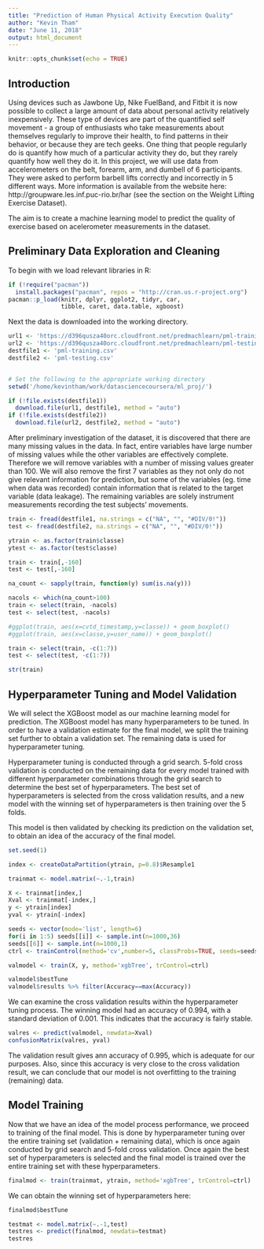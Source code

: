 ```yaml
---
title: "Prediction of Human Physical Activity Execution Quality"
author: "Kevin Tham"
date: "June 11, 2018"
output: html_document
---
```


```r
knitr::opts_chunk$set(echo = TRUE)
```

## Introduction

Using devices such as Jawbone Up, Nike FuelBand, and Fitbit it is now possible to collect a large amount of data about personal activity relatively inexpensively. These type of devices are part of the quantified self movement - a group of enthusiasts who take measurements about themselves regularly to improve their health, to find patterns in their behavior, or because they are tech geeks. One thing that people regularly do is quantify how much of a particular activity they do, but they rarely quantify how well they do it. In this project, we will use data from accelerometers on the belt, forearm, arm, and dumbell of 6 participants. They were asked to perform barbell lifts correctly and incorrectly in 5 different ways. More information is available from the website here: http://groupware.les.inf.puc-rio.br/har (see the section on the Weight Lifting Exercise Dataset). 

The aim is to create a machine learning model to predict the quality of exercise based on acelerometer measurements in the dataset. 


## Preliminary Data Exploration and Cleaning

To begin with we load relevant libraries in R:

```r
if (!require("pacman"))
  install.packages("pacman", repos = "http://cran.us.r-project.org")
pacman::p_load(knitr, dplyr, ggplot2, tidyr, car,
               tibble, caret, data.table, xgboost)
```

Next the data is downloaded into the working directory.

```r
url1 <- 'https://d396qusza40orc.cloudfront.net/predmachlearn/pml-training.csv'
url2 <- 'https://d396qusza40orc.cloudfront.net/predmachlearn/pml-testing.csv'
destfile1 <- 'pml-training.csv'
destfile2 <- 'pml-testing.csv'


# Set the following to the appropriate working directory
setwd('/home/kevintham/work/datasciencecoursera/ml_proj/')

if (!file.exists(destfile1))
  download.file(url1, destfile1, method = "auto")
if (!file.exists(destfile2))
  download.file(url2, destfile2, method = "auto")
```

After preliminary investigation of the dataset, it is discovered that there are many missing values in the data. In fact, entire variables have large number of missing values while the other variables are effectively complete. Therefore we will remove variables with a number of missing values greater than 100. We will also remove the first 7 variables as they not only do not give relevant information for prediction, but some of the variables (eg. time when data was recorded) contain information that is related to the target variable (data leakage). The remaining variables are solely instrument measurements recording the test subjects' movements.


```r
train <- fread(destfile1, na.strings = c("NA", "", "#DIV/0!"))
test <- fread(destfile2, na.strings = c("NA", "", "#DIV/0!"))
```

```r
ytrain <- as.factor(train$classe)
ytest <- as.factor(test$classe)

train <- train[,-160]
test <- test[,-160]

na_count <- sapply(train, function(y) sum(is.na(y)))

nacols <- which(na_count>100)
train <- select(train, -nacols)
test <- select(test, -nacols)

#ggplot(train, aes(x=cvtd_timestamp,y=classe)) + geom_boxplot()
#ggplot(train, aes(x=classe,y=user_name)) + geom_boxplot()

train <- select(train, -c(1:7))
test <- select(test, -c(1:7))

str(train)
```



## Hyperparameter Tuning and Model Validation

We will select the XGBoost model as our machine learning model for prediction. The XGBoost model has many hyperparameters to be tuned. In order to have a validation estimate for the final model, we split the training set further to obtain a validation set. The remaining data is used for hyperparameter tuning.

Hyperparameter tuning is conducted through a grid search. 5-fold cross validation is conducted on the remaining data for every model trained with different hyperparameter combinations through the grid search to determine the best set of hyperparameters. The best set of hyperparameters is selected from the cross validation results, and a new model with the winning set of hyperparameters is then training over the 5 folds.

This model is then validated by checking its prediction on the validation set, to obtain an idea of the accuracy of the final model.


```r
set.seed(1)

index <- createDataPartition(ytrain, p=0.8)$Resample1

trainmat <- model.matrix(~.-1,train)

X <- trainmat[index,]
Xval <- trainmat[-index,]
y <- ytrain[index]
yval <- ytrain[-index]
```

```r
seeds <- vector(mode='list', length=6)
for(i in 1:5) seeds[[i]] <- sample.int(n=1000,36)
seeds[[6]] <- sample.int(n=1000,1)
ctrl <- trainControl(method='cv',number=5, classProbs=TRUE, seeds=seeds)

valmodel <- train(X, y, method='xgbTree', trControl=ctrl)
```

```r
valmodel$bestTune
valmodel$results %>% filter(Accuracy==max(Accuracy))
```

We can examine the cross validation results within the hyperparameter tuning process. The winning model had an accuracy of 0.994, with a standard deviation of 0.001. This indicates that the accuracy is fairly stable.

```r
valres <- predict(valmodel, newdata=Xval)
confusionMatrix(valres, yval)
```

The validation result gives ann accuracy of 0.995, which is adequate for our purposes. Also, since this accuracy is very close to the cross validation result, we can conclude that our model is not overfitting to the training (remaining) data.

## Model Training

Now that we have an idea of the model process performance, we proceed to training of the final model. This is done by hyperparameter tuning over the entire training set (validation + remaining data), which is once again conducted by grid search and 5-fold cross validation. Once again the best set of hyperparameters is selected and the final model is trained over the entire training set with these hyperparameters.


```r
finalmod <- train(trainmat, ytrain, method='xgbTree', trControl=ctrl)
```

We can obtain the winning set of hyperparameters here:

```r
finalmod$bestTune
```

```r
testmat <- model.matrix(~.-1,test)
testres <- predict(finalmod, newdata=testmat)
testres
```
